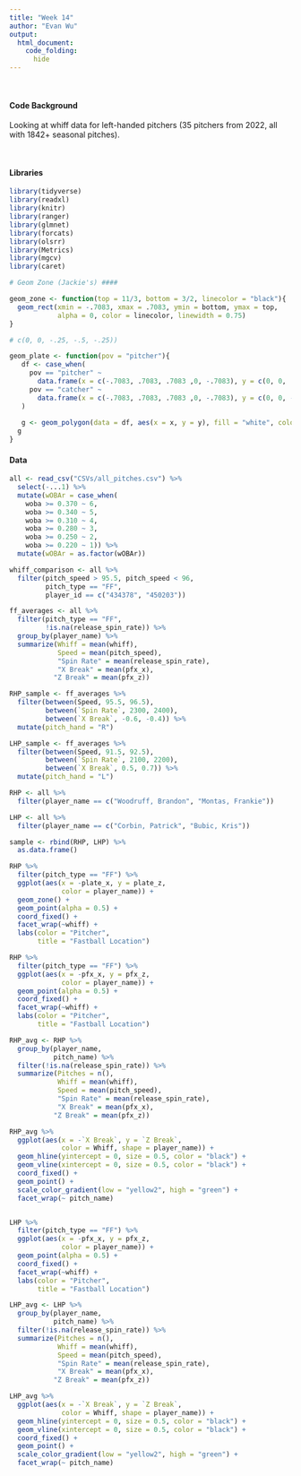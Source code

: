 ```yaml
---
title: "Week 14"
author: "Evan Wu"
output: 
  html_document:
    code_folding:
      hide
---
```


<br>

#### Code Background

Looking at whiff data for left-handed pitchers (35 pitchers from 2022, all with
1842+ seasonal pitches). 

<br>

#### Libraries
```r
library(tidyverse)
library(readxl)
library(knitr)
library(ranger)
library(glmnet)
library(forcats)
library(olsrr)
library(Metrics)
library(mgcv)
library(caret)
```


``` r
# Geom Zone (Jackie's) ####

geom_zone <- function(top = 11/3, bottom = 3/2, linecolor = "black"){
  geom_rect(xmin = -.7083, xmax = .7083, ymin = bottom, ymax = top,
            alpha = 0, color = linecolor, linewidth = 0.75)
}

# c(0, 0, -.25, -.5, -.25))

geom_plate <- function(pov = "pitcher"){
   df <- case_when(
     pov == "pitcher" ~ 
       data.frame(x = c(-.7083, .7083, .7083 ,0, -.7083), y = c(0, 0, .25, .5, .25)),
     pov == "catcher" ~ 
       data.frame(x = c(-.7083, .7083, .7083 ,0, -.7083), y = c(0, 0, -.25, -.5, -.25))
   )
  
   g <- geom_polygon(data = df, aes(x = x, y = y), fill = "white", color = "black", linewidth = 1.25)
  g
}
```

#### Data
```r

all <- read_csv("CSVs/all_pitches.csv") %>% 
  select(-...1) %>% 
  mutate(wOBAr = case_when(
    woba >= 0.370 ~ 6,
    woba >= 0.340 ~ 5,
    woba >= 0.310 ~ 4,
    woba >= 0.280 ~ 3,
    woba >= 0.250 ~ 2,
    woba >= 0.220 ~ 1)) %>% 
  mutate(wOBAr = as.factor(wOBAr))

```

```r
whiff_comparison <- all %>% 
  filter(pitch_speed > 95.5, pitch_speed < 96,
         pitch_type == "FF",
         player_id == c("434378", "450203"))

ff_averages <- all %>% 
  filter(pitch_type == "FF",
         !is.na(release_spin_rate)) %>% 
  group_by(player_name) %>% 
  summarize(Whiff = mean(whiff),
            Speed = mean(pitch_speed),
            "Spin Rate" = mean(release_spin_rate),
            "X Break" = mean(pfx_x),
           "Z Break" = mean(pfx_z))

RHP_sample <- ff_averages %>% 
  filter(between(Speed, 95.5, 96.5),
         between(`Spin Rate`, 2300, 2400),
         between(`X Break`, -0.6, -0.4)) %>% 
  mutate(pitch_hand = "R")

LHP_sample <- ff_averages %>% 
  filter(between(Speed, 91.5, 92.5),
         between(`Spin Rate`, 2100, 2200),
         between(`X Break`, 0.5, 0.7)) %>% 
  mutate(pitch_hand = "L")

RHP <- all %>% 
  filter(player_name == c("Woodruff, Brandon", "Montas, Frankie"))

LHP <- all %>% 
  filter(player_name == c("Corbin, Patrick", "Bubic, Kris"))

sample <- rbind(RHP, LHP) %>% 
  as.data.frame()

RHP %>% 
  filter(pitch_type == "FF") %>% 
  ggplot(aes(x = -plate_x, y = plate_z, 
             color = player_name)) +
  geom_zone() +
  geom_point(alpha = 0.5) +
  coord_fixed() +
  facet_wrap(~whiff) +
  labs(color = "Pitcher",
       title = "Fastball Location")

RHP %>% 
  filter(pitch_type == "FF") %>% 
  ggplot(aes(x = -pfx_x, y = pfx_z, 
             color = player_name)) +
  geom_point(alpha = 0.5) +
  coord_fixed() +
  facet_wrap(~whiff) +
  labs(color = "Pitcher",
       title = "Fastball Location")

RHP_avg <- RHP %>% 
  group_by(player_name,
           pitch_name) %>% 
  filter(!is.na(release_spin_rate)) %>% 
  summarize(Pitches = n(),
            Whiff = mean(whiff),
            Speed = mean(pitch_speed),
            "Spin Rate" = mean(release_spin_rate),
            "X Break" = mean(pfx_x),
           "Z Break" = mean(pfx_z))

RHP_avg %>% 
  ggplot(aes(x = -`X Break`, y = `Z Break`,
             color = Whiff, shape = player_name)) +
  geom_hline(yintercept = 0, size = 0.5, color = "black") +
  geom_vline(xintercept = 0, size = 0.5, color = "black") +
  coord_fixed() +
  geom_point() +
  scale_color_gradient(low = "yellow2", high = "green") +
  facet_wrap(~ pitch_name)


LHP %>% 
  filter(pitch_type == "FF") %>% 
  ggplot(aes(x = -pfx_x, y = pfx_z, 
             color = player_name)) +
  geom_point(alpha = 0.5) +
  coord_fixed() +
  facet_wrap(~whiff) +
  labs(color = "Pitcher",
       title = "Fastball Location")

LHP_avg <- LHP %>% 
  group_by(player_name,
           pitch_name) %>% 
  filter(!is.na(release_spin_rate)) %>% 
  summarize(Pitches = n(),
            Whiff = mean(whiff),
            Speed = mean(pitch_speed),
            "Spin Rate" = mean(release_spin_rate),
            "X Break" = mean(pfx_x),
           "Z Break" = mean(pfx_z))

LHP_avg %>% 
  ggplot(aes(x = -`X Break`, y = `Z Break`,
             color = Whiff, shape = player_name)) +
  geom_hline(yintercept = 0, size = 0.5, color = "black") +
  geom_vline(xintercept = 0, size = 0.5, color = "black") +
  coord_fixed() +
  geom_point() +
  scale_color_gradient(low = "yellow2", high = "green") +
  facet_wrap(~ pitch_name)
```

